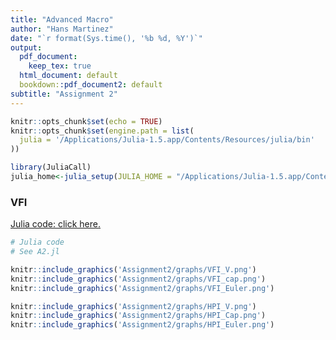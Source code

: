 ```yaml
---
title: "Advanced Macro"
author: "Hans Martinez"
date: "`r format(Sys.time(), '%b %d, %Y')`"
output:
  pdf_document:
    keep_tex: true
  html_document: default
  bookdown::pdf_document2: default
subtitle: "Assignment 2"
---
```


```r
knitr::opts_chunk$set(echo = TRUE)
knitr::opts_chunk$set(engine.path = list(
  julia = '/Applications/Julia-1.5.app/Contents/Resources/julia/bin'
))
```
```r
library(JuliaCall)
julia_home<-julia_setup(JULIA_HOME = "/Applications/Julia-1.5.app/Contents/Resources/julia/bin")
```

```{=latex}
		\subsection{Competitive equilibrium}
			\indent Arrow-Debreu competitive equilibrium consists of prices $\{p_t,w_t,r_t\}_{t=0}^{\infty}$, allocations for the firm $\{y_t,k_t^d,l_t^d\}_{t=0}^{\infty}$ and the allocations for household $\{c_t,k_t^s,l_t^s\}_{t=0}^{\infty}$ such that,
			\begin{itemize}
			\item[(i)] Given a sequence of prices $\{p_t,w_t,r_t\}_{t=0}^{\infty}$, the firm allocation $\{y_t,k_t^d,l_t^d\}_{t=0}^{\infty}$ solves the firm problem,
			\begin{equation}
			\begin{split}
				\max_{\{y_t,k_t,l_t\}_{t=0}^{\infty}}&\sum_{t=0}^{\infty}
				p_t(y_t-r_tk_t-w_tl_t)\\
				\text{s.t.  }&y_t=zk_t^{\alpha}l_t^{1-\alpha}, \forall t\geq 0;\\
				&y_t,k_t,l_t\geq 0, \forall t \geq 0.
			\end{split}
			\end{equation}
			
			\item[(ii)] Given a sequence of prices $\{p_t,w_t,r_t\}_{t=0}^{\infty}$, the household allocation $\{c_t,k_t^s,l_t^s\}_{t=0}^{\infty}$ solves the household problem,
			\begin{equation}
			\begin{split}
				\max_{\{c_t,k_{t+1},l_t\}_{t=0}^{\infty}}&\sum_{t=0}^{\infty}
				\beta ^t(\frac{c_t^{1-\sigma}}{1-\sigma}-\chi \frac{l_t^{1+\eta}}{1+\eta})\\
				\text{s.t.  }& \sum_{t=0}^{\infty}p_t(c_t+K_{t+1}-(1-\delta)k_t)
				\leq\sum_{t=0}^{\infty}p_t(r_tk_t+w_tl_t);\\
				&0\leq l_t\leq 1,0\leq k_t\leq k_0, c_t\geq 0, k_{t+1}\geq 0,\forall t \geq 0;\\
				&k_0 \text{ given.}
			\end{split}
			\end{equation}
			
			\item[(iii)] The market clear conditions,
			\begin{equation*}
			\begin{split}
				zk_t^{\alpha}l_t^{1-\alpha}+(1-\delta)k_t&=c_t+k_{t+1} ;\\
				l_t^d&=l_t^s	;\\
				k_t^d&=k_t^s 	.
			\end{split}
			\end{equation*}
			\end{itemize}
		
		\subsection{Steady state}
			For firm problem,
			\begin{equation}
			\begin{split}
				r_t =&z\alpha k_t^{\alpha -1}l_t^{1-\alpha}\\
				w_t =&z(1-\alpha) k_t^{\alpha}l_t^{-\alpha}\\
				r_tk_t+w_tl_t&=zk_t^{\alpha}l_t^{1-\alpha}
			\end{split}
			\end{equation}
			
			Then for household problem,
			\begin{equation}
			\begin{split}
				\mathcal{L}(\{c_t,k_{t+1},l_t\}_{t=0}^{\infty};\lambda_t)=&\sum_{t=0}^{\infty}
				\beta ^t(\frac{c_t^{1-\sigma}}{1-\sigma}-\chi \frac{l_t^{1+\eta}}{1+\eta})+\lambda_t(\sum_{t=0}^{\infty}p_t(zk_t^{\alpha}l_t^{1-\alpha}-c_t-k_{t+1}+(1-\delta)k_t)\\
				\frac{\partial \mathcal{L}}{\partial c_t}=&\beta^tc_t^{-\sigma}-\lambda_t p_t=0,\\
				\frac{\partial \mathcal{L}}{\partial l_t}=&-\beta^t\chi l_t^{\eta}+\lambda_t p_tz(1-\alpha) k_t^{\alpha}l_t^{-\alpha}=0,\\
				\frac{\partial \mathcal{L}}{\partial k_t}=&\lambda_t p_t(z\alpha k_t^{\alpha -1}l_t^{1-\alpha}+1-\delta)-\lambda_{t-1}p_{t-1}=0,\\
				c_t=&zk_t^{\alpha}l_t^{1-\alpha}-k_{t+1}+(1-\delta)k_t
			\end{split}
			\end{equation}
			For Steady state, $p_0=1$,
			then, 
			\begin{equation}\label{ssfoc}
			\begin{split}
				&c^{\sigma} l^{\eta}=
				z(1-\alpha)k^{\alpha}l^{-\alpha}/\chi\\
				&z\alpha k^{\alpha -1}l^{1-\alpha}=
				1/\beta -1 +\delta\\
				&c=zk^{\alpha}l^{1-\alpha}-\delta k
			\end{split}
			\end{equation}	

			\begin{equation*}
				M=\frac{k}{l}=\left(\frac{z\alpha \beta}{1-\beta +\beta \delta}\right)^{\frac{1}{1-\alpha}},
			\end{equation*}

			\begin{equation*}
				N=\frac{c}{l}=z(\frac{k}{l})^{\alpha}-\delta \frac{k}{l}=zM^{\alpha}-\delta M,
			\end{equation*}

			\begin{equation*}
			\begin{split}
				(lN)^{\sigma}l^{\eta}=&
				z(1-\alpha)(\frac{k}{l})^{\alpha}/\chi\Rightarrow\\
				l^{\sigma+\eta}&=\frac{z(1-\alpha)M^{\alpha}}{\chi N^{\sigma}} \Rightarrow\\
				l_{ss}=&\left(\frac{z(1-\alpha)M^{\alpha}}{\chi N^{\sigma}}\right)^{\frac{1}{\sigma+\eta}},
			\end{split}
			\end{equation*}
			Then,
			\begin{equation*}
			\begin{split}
				k_{ss}=&Ml\\
				c_{ss}=&Nl\\
				y_{ss}=&zk^{\alpha}l^{1-\alpha}=zM^{\alpha}l\\
				r_{ss}=&\alpha zk^{\alpha-1}l^{1-\alpha}=\alpha zM^{\alpha -1}\\
				w_{ss}=&(1-\alpha)zk^{\alpha}l^{\alpha}=(1-\alpha)zM^{\alpha}.
			\end{split}
			\end{equation*}
		\subsection{Social planner problem}
			The problem of the social planner is that, given the initial capital $k_0$,
			\begin{equation}\label{SPP1}
				\begin{split}
					w( k_0)&=\max_{\{c_t, k_t, l_t \}_{t=0}^{\infty}}
					\sum_{t=0}^{\infty}
					\beta ^t(\frac{c_t^{1-\sigma}}{1-\sigma}-\chi \frac{l_t^{1+\eta}}{1+\eta})\\
					s.t. \;\;zk_t^{\alpha}l_t^{1-\alpha}&=c_t+k_{t+1}-(1-\delta)k_t, \;\;\forall t\geq 0\\
					c_t&\geq0,\;k_t\geq0,\;0\leq l_t\leq 1,  \;\;\forall t\geq 0\\
					k_0&\text{ is given.}
				\end{split}
			\end{equation}
			Bellman equation,
			\begin{equation}
				V(k)=\max_{\begin{smallmatrix}0\leq l\leq 1
					\\0\leq k'\leq zk^{\alpha}l^{1-\alpha}+(1-\delta)k\end{smallmatrix}}
					\{\frac{(zk^{\alpha}l^{1-\alpha}+(1-\delta)k-k')^{1-\sigma}}{1-\sigma}-\chi \frac{l^{1+\eta}}{1+\eta}+\beta \mathbb{E}V(k')\}
			\end{equation}

```


### VFI

[Julia code: click here.](https://github.com/hans-mtz/AdvMacro/blob/master/A2.jl)

```julia
# Julia code
# See A2.jl

```


```r
knitr::include_graphics('Assignment2/graphs/VFI_V.png')
knitr::include_graphics('Assignment2/graphs/VFI_cap.png')
knitr::include_graphics('Assignment2/graphs/VFI_Euler.png')
```

```r
knitr::include_graphics('Assignment2/graphs/HPI_V.png')
knitr::include_graphics('Assignment2/graphs/HPI_Cap.png')
knitr::include_graphics('Assignment2/graphs/HPI_Euler.png')
```

